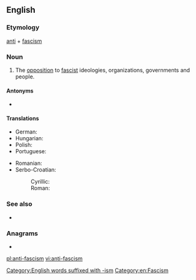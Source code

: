 {{also|antifascism}}
==English==
{{wikipedia}}

===Etymology===
[[anti]] + [[fascism]]

===Noun===
{{head|en|noun}}

# The [[opposition]] to [[fascist]] ideologies, organizations, governments and people.

====Antonyms====
* {{l|en|fascism}}

====Translations====
{{trans-top|the opposition to fascist ideologies}}
* German: {{t+|de|Antifaschismus|m}}
* Hungarian: {{t+|hu|antifasizmus}}
* Polish: {{t+|pl|antyfaszyzm}}
* Portuguese: {{t|pt|antifascismo|m}}
{{trans-mid}}
* Romanian: {{t+|ro|antifascism|n}}
* Serbo-Croatian:
*: Cyrillic: {{t|sh|антифашизам|m|sc=Cyrl}}
*: Roman: {{t+|sh|antifašizam|m}}
{{trans-bottom}}

===See also===
* {{l|en|Antifa}}

===Anagrams===
* {{l|en|fanaticisms}}

[[Category:English words suffixed with -ism]]
[[Category:en:Fascism]]

[[pl:anti-fascism]]
[[vi:anti-fascism]]
